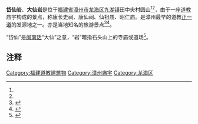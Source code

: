 '''岱仙岩'''、'''大仙岩'''是位于[[福建省|福建省]][[漳州市|漳州市]][[龙海区|龙海区]][[九湖镇|九湖镇]]田中央村圆山<ref name=a1/><ref name=aa1/>{{Rp|68—69}}，由于一座[[道教|道教]]庙宇构成的景点，称康长史祠、康仙祠、仙祖庙、昭仁庙。是漳州最早的道教[[正一道|正一道]]的发源地之一。亦是当地知名的旅游景点<ref>{{Cite web|url=http://mnnwh.com/newsitem/277194217|title=【非遗系列】岱仙岩信宗|accessdate=2021-10-17|author=王燕成|date=2015-12-22|work=|publisher=闽南侬文化传媒，来源：《漳州市非物质文化遗产名录精粹》|quote=|language=Zh-hans|archive-date=2021-10-17|archive-url=https://web.archive.org/web/20211017013008/http://mnnwh.com/newsitem/277194217|dead-url=no}}</ref><ref name="aa1">{{Cite journal|last = 
|first = 
|author =陈丽娟
|coauthors = 
|date =2018
|year = 
|month = 
|title =《美丽乡村总体规划设计——以龙海九湖镇田中央村为例》
|journal =现代盐化工
|volume = 
|issue =2018年第3期
|pages =68—69
|publisher =江苏苏豪传媒有限公司、江苏省盐业集团有限责任公司
|location =江苏省南京市
|issn =2095-9710
|pmid = 
|doi = 
|bibcode = 
|oclc =
|id = 
|url =http://qikan.cqvip.com/Qikan/Article/Detail?id=676000622
|language =Zh-hans}}</ref>{{Rp|68—69}}。

“岱仙”是[[闽南话|闽南话]]“大仙”之意，“岩”暗指石头山上的寺庙或道场<ref name="a1">{{Cite web|url=https://www.sohu.com/a/493537774_121076653|title=岱仙岩： 当千年古刹遇见美丽乡村|accessdate=2021-10-17|author=记者：张晗|date=2011-12-02|work=|publisher=搜狐网，来源：闽南日报|quote=|language=Zh-hans|archive-date=2021-10-19|archive-url=https://web.archive.org/web/20211019202717/https://www.sohu.com/a/493537774_121076653|dead-url=no}}</ref>。

==注释==
{{reflist}}

[[Category:福建道教建筑物|Category:福建道教建筑物]]
[[Category:漳州庙宇|Category:漳州庙宇]]
[[Category:龙海区|Category:龙海区]]